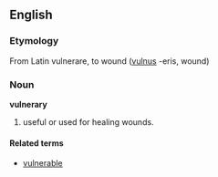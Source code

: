 ==English==
===Etymology===
From Latin vulnerare, to wound ([[vulnus]] -eris, wound)

===Noun===
'''vulnerary'''
# useful or used for healing wounds.

====Related terms====
*[[vulnerable]]